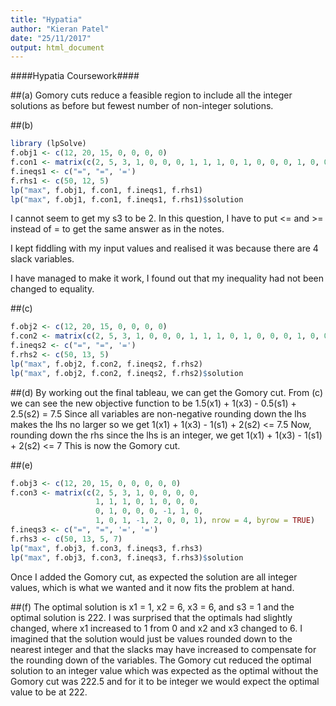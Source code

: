 ```yaml
---
title: "Hypatia"
author: "Kieran Patel"
date: "25/11/2017"
output: html_document
---
```



####Hypatia Coursework####


##(a)
Gomory cuts reduce a feasible region to include all the integer solutions as before but fewest number of non-integer solutions.

##(b)
```r
library (lpSolve)
f.obj1 <- c(12, 20, 15, 0, 0, 0, 0)
f.con1 <- matrix(c(2, 5, 3, 1, 0, 0, 0, 1, 1, 1, 0, 1, 0, 0, 0, 1, 0, 0, 0, -1, 1), nrow = 3, byrow = TRUE)
f.ineqs1 <- c("=", "=", '=')
f.rhs1 <- c(50, 12, 5)
lp("max", f.obj1, f.con1, f.ineqs1, f.rhs1)
lp("max", f.obj1, f.con1, f.ineqs1, f.rhs1)$solution
```

I cannot seem to get my s3 to be 2. In this question, I have to put <= and >= instead of = to get the same answer as in the notes.

I kept fiddling with my input values and realised it was because there are 4 slack variables.

I have managed to make it work, I found out that my inequality had not been changed to equality.

##(c)
```r
f.obj2 <- c(12, 20, 15, 0, 0, 0, 0)
f.con2 <- matrix(c(2, 5, 3, 1, 0, 0, 0, 1, 1, 1, 0, 1, 0, 0, 0, 1, 0, 0, 0, -1, 1), nrow = 3, byrow = TRUE)
f.ineqs2 <- c("=", "=", '=')
f.rhs2 <- c(50, 13, 5)
lp("max", f.obj2, f.con2, f.ineqs2, f.rhs2)
lp("max", f.obj2, f.con2, f.ineqs2, f.rhs2)$solution
```

##(d)
By working out the final tableau, we can get the Gomory cut.
From (c) we can see the new objective function to be
1.5(x1) + 1(x3) - 0.5(s1) + 2.5(s2) = 7.5
Since all variables are non-negative rounding down the lhs makes the lhs no larger so we get
1(x1) + 1(x3) - 1(s1) + 2(s2) <= 7.5
Now, rounding down the rhs since the lhs is an integer, we get
1(x1) + 1(x3) - 1(s1) + 2(s2) <= 7
This is now the Gomory cut.

##(e)
```r
f.obj3 <- c(12, 20, 15, 0, 0, 0, 0, 0)
f.con3 <- matrix(c(2, 5, 3, 1, 0, 0, 0, 0,
                   1, 1, 1, 0, 1, 0, 0, 0,
                   0, 1, 0, 0, 0, -1, 1, 0,
                   1, 0, 1, -1, 2, 0, 0, 1), nrow = 4, byrow = TRUE)
f.ineqs3 <- c("=", "=", '=', '=')
f.rhs3 <- c(50, 13, 5, 7)
lp("max", f.obj3, f.con3, f.ineqs3, f.rhs3)
lp("max", f.obj3, f.con3, f.ineqs3, f.rhs3)$solution
```

Once I added the Gomory cut, as expected the solution are all integer values, which is what we wanted and it now fits the problem at hand.

##(f)
The optimal solution is x1 = 1, x2 = 6, x3 = 6, and s3 = 1 and the optimal solution is 222.
I was surprised that the optimals had slightly changed, where x1 increased to 1 from 0 and x2 and x3 changed to 6. I imagined that the solution would just be values rounded down to the nearest integer and that the slacks may have increased to compensate for the rounding down of the variables.
The Gomory cut reduced the optimal solution to an integer value which was expected as the optimal without the Gomory cut was 222.5 and for it to be integer we would expect the optimal value to be at 222.

